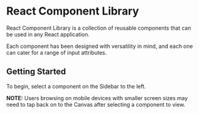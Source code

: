 
<Meta title='React Component Library'/>

<div className='content'>
  <h1>React Component Library</h1>
  <p>React Component Library is a collection of reusable components that can be 
  used in any React application.</p>
  <p>Each component has been designed with versatility in mind, and each one can 
  cater for a range of input attributes.</p>

  <h2>Getting Started</h2>
  <p>To begin, select a component on the Sidebar to the left.</p>
  <p><strong>NOTE:</strong> Users browsing on mobile devices with smaller screen 
  sizes may need to tap back on to the Canvas after selecting a component to view.</p>

</div>